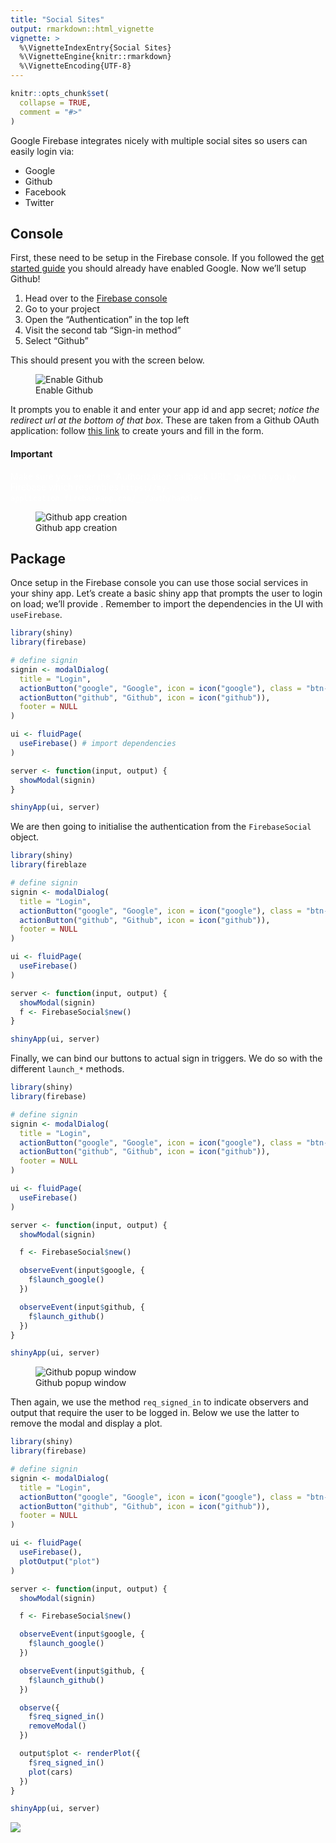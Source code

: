 ```yaml
---
title: "Social Sites"
output: rmarkdown::html_vignette
vignette: >
  %\VignetteIndexEntry{Social Sites}
  %\VignetteEngine{knitr::rmarkdown}
  %\VignetteEncoding{UTF-8}
---
```


```r
knitr::opts_chunk$set(
  collapse = TRUE,
  comment = "#>"
)
```

Google Firebase integrates nicely with multiple social sites so users can easily login via:

* Google
* Github
* Facebook 
* Twitter

## Console

First, these need to be setup in the Firebase console. If you followed the [get started guide](get-started.html) you should already have enabled Google. Now we'll setup Github!

1. Head over to the [Firebase console](https://console.firebase.google.com/)
2. Go to your project
3. Open the "Authentication" <i class="fa fa-users"></i> in the top left
4. Visit the second tab "Sign-in method"
5. Select "Github"

This should present you with the screen below.

![Enable Github](fireblaze_github.png)

It prompts you to enable it and enter your app id and app secret; _notice the redirect url at the bottom of that box_. These are taken from a Github OAuth application: follow [this link](https://github.com/settings/applications/new) to create yours and fill in the form.

<div class="alert alert-warning">
<h4>Important</h4>
<p style="color:white;">Make sure you enter the "Authorization callback URL" given to you by Firebase which resembles `https://my-application.firebaseapp.com/__/auth/handler`.</p>
</div>

![Github app creation](github_oauth.png)

## Package

Once setup in the Firebase console you can use those social services in your shiny app. Let's create a basic shiny app that prompts the user to login on load; we'll provide . Remember to import the dependencies in the UI with `useFirebase`.

```r
library(shiny)
library(firebase)

# define signin
signin <- modalDialog(
  title = "Login",
  actionButton("google", "Google", icon = icon("google"), class = "btn-danger"),
  actionButton("github", "Github", icon = icon("github")),
  footer = NULL
)

ui <- fluidPage(
  useFirebase() # import dependencies
)

server <- function(input, output) {
  showModal(signin)
}

shinyApp(ui, server)
```

We are then going to initialise the authentication from the `FirebaseSocial` object.

```r
library(shiny)
library(fireblaze

# define signin
signin <- modalDialog(
  title = "Login",
  actionButton("google", "Google", icon = icon("google"), class = "btn-danger"),
  actionButton("github", "Github", icon = icon("github")),
  footer = NULL
)

ui <- fluidPage(
  useFirebase()
)

server <- function(input, output) {
  showModal(signin)
  f <- FirebaseSocial$new()
}

shinyApp(ui, server)
```

Finally, we can bind our buttons to actual sign in triggers. We do so with the different `launch_*` methods.

```r
library(shiny)
library(firebase)

# define signin
signin <- modalDialog(
  title = "Login",
  actionButton("google", "Google", icon = icon("google"), class = "btn-danger"),
  actionButton("github", "Github", icon = icon("github")),
  footer = NULL
)

ui <- fluidPage(
  useFirebase()
)

server <- function(input, output) {
  showModal(signin)

  f <- FirebaseSocial$new()

  observeEvent(input$google, {
    f$launch_google()
  })

  observeEvent(input$github, {
    f$launch_github()
  })
}

shinyApp(ui, server)
```

![Github popup window](fireblaze_github_popup.png)

Then again, we use the method `req_signed_in` to indicate observers and output that require the user to be logged in. Below we use the latter to remove the modal and display a plot.

```r
library(shiny)
library(firebase)

# define signin
signin <- modalDialog(
  title = "Login",
  actionButton("google", "Google", icon = icon("google"), class = "btn-danger"),
  actionButton("github", "Github", icon = icon("github")),
  footer = NULL
)

ui <- fluidPage(
  useFirebase(),
  plotOutput("plot")
)

server <- function(input, output) {
  showModal(signin)

  f <- FirebaseSocial$new()

  observeEvent(input$google, {
    f$launch_google()
  })

  observeEvent(input$github, {
    f$launch_github()
  })

  observe({
    f$req_signed_in()
    removeModal()
  })

  output$plot <- renderPlot({
    f$req_signed_in()
    plot(cars)
  })
}

shinyApp(ui, server)
```

![](fireblaze_social.gif)

